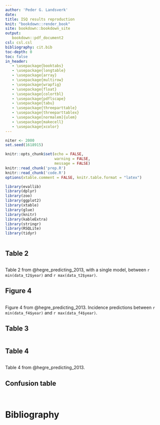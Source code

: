 ```yaml
---
author: 'Peder G. Landsverk'
date:  
title: ISQ results reproduction 
knit: "bookdown::render_book"
site: bookdown::bookdown_site
output: 
   bookdown::pdf_document2
csl: csl.csl 
bibliography: cit.bib
toc-depth: 0
toc: false
in_header:
   - \usepackage{booktabs}
   - \usepackage{longtable}
   - \usepackage{array}
   - \usepackage{multirow}
   - \usepackage{wrapfig}
   - \usepackage{float}
   - \usepackage{colortbl}
   - \usepackage{pdflscape}
   - \usepackage{tabu}
   - \usepackage{threeparttable}
   - \usepackage{threeparttablex}
   - \usepackage[normalem]{ulem}
   - \usepackage{makecell}
   - \usepackage{xcolor}
---
```


```R
niter <- 2000
set.seed(1618915)
```


```R
knitr::opts_chunk$set(echo = FALSE,
                      warning = FALSE,
                      message = FALSE)
knitr::read_chunk('prep.R')
knitr::read_chunk('code.R')
options(xtable.comment = FALSE, knitr.table.format = "latex")
```


```R
library(evallib)
library(dplyr)
library(zoo)
library(ggplot2)
library(xtable)
library(glue)
library(knitr)
library(kableExtra)
library(stringr)
library(RSQLite)
library(tidyr)
```

```R
```

## Table 2

```R
```

Table 2 from @hegre_predicting_2013, with a single model, between
`r min(data_t2$year)` and `r max(data_t2$year)`.

\newpage
## Figure 4

```R
```

Figure 4 from @hegre_predicting_2013. Incidence predictions between 
`r min(data_f4$year)` and `r max(data_f4$year)`.


\newpage
## Table 3

```R

```

\newpage
## Table 4

```R
```

Table 4 from @hegre_predicting_2013. 

\newpage
## Confusion table 

```R
```

\newpage
```R
```

\newpage
# Bibliography

